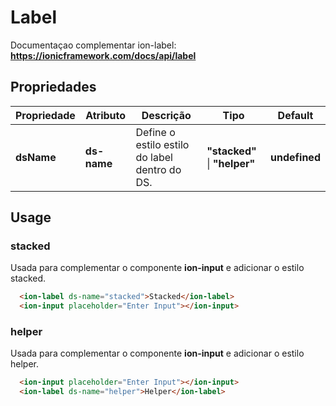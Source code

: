 
<Meta title="Components/Global/Label/Usage" />

# Label

Documentaçao complementar ion-label: **https://ionicframework.com/docs/api/label**

## Propriedades

| Propriedade | Atributo    | Descrição                                     | Tipo                          | Default       |
| ----------- | ----------- | --------------------------------------------- | ----------------------------- | ------------- |
| **dsName**  | **ds-name** | Define o estilo estilo do label dentro do DS. | **"stacked"** \| **"helper"** | **undefined** |

## Usage

### stacked

Usada para complementar o componente **ion-input** e adicionar o estilo stacked.

```html
  <ion-label ds-name="stacked">Stacked</ion-label>
  <ion-input placeholder="Enter Input"></ion-input>
```

### helper

Usada para complementar o componente **ion-input** e adicionar o estilo helper.

```html
  <ion-input placeholder="Enter Input"></ion-input>
  <ion-label ds-name="helper">Helper</ion-label>
```
